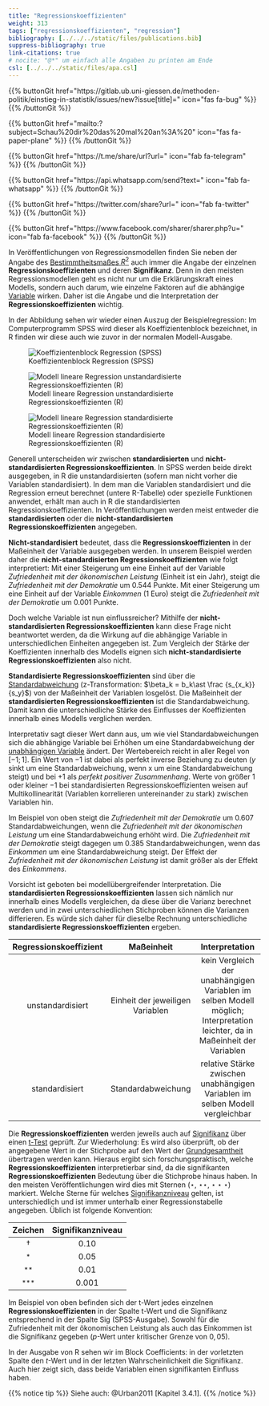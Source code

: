 ```yaml
---
title: "Regressionskoeffizienten"
weight: 313
tags: ["regressionskoeffizienten", "regression"]
bibliography: [../../../static/files/publications.bib]
suppress-bibliography: true
link-citations: true
# nocite: "@*" um einfach alle Angaben zu printen am Ende
csl: [../../../static/files/apa.csl]
---
```


{{% buttonGit href=\"https\:\/\/gitlab.ub.uni-giessen.de\/methoden-politik\/einstieg-in-statistik\/issues\/new?issue[title]=\" icon=\"fas fa-bug\" %}} {{% /buttonGit %}} 

{{% buttonGit href=\"mailto\:?subject=Schau\%20dir\%20das\%20mal\%20an\%3A\%20\" icon=\"fas fa-paper-plane\" %}} {{% /buttonGit %}}

{{% buttonGit href=\"https\:\/\/t.me\/share\/url?url=\" icon=\"fab fa-telegram\" %}} {{% /buttonGit %}}

{{% buttonGit href=\"https\:\/\/api.whatsapp.com\/send?text=\" icon=\"fab fa-whatsapp\" %}} {{% /buttonGit %}}

{{% buttonGit href=\"https\:\/\/twitter.com\/share?url=\" icon=\"fab fa-twitter\" %}} {{% /buttonGit %}}

{{% buttonGit href=\"https\:\/\/www.facebook.com\/sharer\/sharer.php?u=\" icon=\"fab fa-facebook\" %}} {{% /buttonGit %}}

In Veröffentlichungen von Regressionsmodellen finden Sie neben der Angabe des [Bestimmtheitsmaßes $R^2$](../../../glossar/bestimmtheitsmass/index.html) auch immer die Angabe der einzelnen **Regressionskoeffizienten** und deren **Signifikanz**. Denn in den meisten Regressionsmodellen geht es nicht nur um die Erklärungskraft eines Modells, sondern auch darum, wie einzelne Faktoren auf die abhängige [Variable](../../../glossar/variable/index.html) wirken. Daher ist die Angabe und die Interpretation der **Regressionskoeffizienten** wichtig.

In der Abbildung sehen wir wieder einen Auszug der Beispielregression: Im Computerprogramm SPSS wird dieser als Koeffizientenblock bezeichnet, in R finden wir diese auch wie zuvor in der normalen Modell-Ausgabe.

![Koeffizientenblock Regression (SPSS)](../images/spss-multi-coef.png)

![Modell lineare Regression unstandardisierte Regressionskoeffizienten (R)](../images/r-reg-multi.PNG)

![Modell lineare Regression standardisierte Regressionskoeffizienten (R)](../images/r-reg-multi-z.PNG)

Generell unterscheiden wir zwischen **standardisierten** und **nicht-standardisierten Regressionskoeffizienten**. In SPSS werden beide direkt ausgegeben, in R die unstandardisierten (sofern man nicht vorher die Variablen standardisiert). In dem man die Variablen standardisiert und die Regression erneut berechnet (untere R-Tabelle) oder spezielle Funktionen anwendet, erhält man auch in R die standardisierten Regressionskoeffizienten. In Veröffentlichungen werden meist entweder die **standardisierten** oder die **nicht-standardisierten Regressionskoeffizienten** angegeben.

**Nicht-standardisiert** bedeutet, dass die **Regressionskoeffizienten** in der Maßeinheit der Variable ausgegeben werden. In unserem Beispiel werden daher die **nicht-standardisierten Regressionskoeffizienten** wie folgt interpretiert: Mit einer Steigerung um eine Einheit auf der Variable *Zufriedenheit mit der ökonomischen Leistung* (Einheit ist ein Jahr), steigt die *Zufriedenheit mit der Demokratie* um $0.544$ Punkte. Mit einer Steigerung um eine Einheit auf der Variable *Einkommen* ($1$ Euro) steigt die *Zufriedenheit mit der Demokratie* um $0.001$ Punkte.

Doch welche Variable ist nun einflussreicher? Mithilfe der **nicht-standardisierten Regressionskoeffizienten** kann diese Frage nicht beantwortet werden, da die Wirkung auf die abhängige Variable in unterschiedlichen Einheiten angegeben ist. Zum Vergleich der Stärke der Koeffizienten innerhalb des Modells eignen sich **nicht-standardisierte Regressionskoeffizienten** also nicht.

**Standardisierte Regressionskoeffizienten** sind über die [Standardabweichung](../../../glossar/standardabweichung/index.html) (z-Transformation: $\beta_k = b_k\ast \frac {s_{x_k}} {s_y}$) von der Maßeinheit der Variablen losgelöst. Die Maßeinheit der **standardisierten Regressionskoeffizienten** ist die Standardabweichung. Damit kann die unterschiedliche Stärke des Einflusses der Koeffizienten innerhalb eines Modells verglichen werden.

Interpretativ sagt dieser Wert dann aus, um wie viel Standardabweichungen sich die abhängige Variable bei Erhöhen um eine Standardabweichung der [unabhängigen Variable](../../../glossar/unabhaengigevariable/index.html) ändert. Der Wertebereich reicht in aller Regel von $[-1;1]$. Ein Wert von $-1$ ist dabei als perfekt inverse Beziehung zu deuten ($y$ sinkt um eine Standardabweichung, wenn x um eine Standardabweichung steigt) und bei $+1$ als *perfekt positiver Zusammenhang*. Werte von größer $1$ oder kleiner $−1$ bei standardisierten Regressionskoeffizienten weisen auf Multikollinearität (Variablen korrelieren untereinander zu stark) zwischen Variablen hin.

Im Beispiel von oben steigt die *Zufriedenheit mit der Demokratie* um $0.607$ Standardabweichungen, wenn die *Zufriedenheit mit der ökonomischen Leistung* um eine Standardabweichung erhöht wird. Die *Zufriedenheit mit der Demokratie* steigt dagegen um $0.385$ Standardabweichungen, wenn das *Einkommen* um eine Standardabweichung steigt. Der Effekt der *Zufriedenheit mit der ökonomischen Leistung* ist damit größer als der Effekt des *Einkommens.*

Vorsicht ist geboten bei modellübergreifender Interpretation. Die **standardisierten Regressionskoeffizienten** lassen sich nämlich nur innerhalb eines Modells vergleichen, da diese über die Varianz berechnet werden und in zwei unterschiedlichen Stichproben können die Varianzen differieren. Es würde sich daher für dieselbe Rechnung unterschiedliche **standardisierte Regressionskoeffizienten** ergeben.

| Regressionskoeffizient | Maßeinheit | Interpretation |
|:--------:|:-----:|:--------:|
| unstandardisiert | Einheit der jeweiligen Variablen | kein Vergleich der unabhängigen Variablen im selben Modell möglich; Interpretation leichter, da in Maßeinheit der Variablen
| standardisiert | Standardabweichung  | relative Stärke zwischen unabhängigen Variablen im selben Modell vergleichbar | 

Die **Regressionskoeffizienten** werden jeweils auch auf [Signifikanz](../../../glossar/signifikanztest/index.html) über einen [t-Test](../../../glossar/ttestregression/index.html) geprüft. Zur Wiederholung: Es wird also überprüft, ob der angegebene Wert in der Stichprobe auf den Wert der [Grundgesamtheit](../../../glossar/grundgesamtheit/index.html) übertragen werden kann. Hieraus ergibt sich forschungspraktisch, welche **Regressionskoeffizienten** interpretierbar sind, da die signifikanten **Regressionskoeffizienten** Bedeutung über die Stichprobe hinaus haben. In den meisten Veröffentlichungen wird dies mit Sternen ($\star$, $\star \star$, $\star \star \star$) markiert. Welche Sterne für welches [Signifikanzniveau](../../../glossar/signifikanzniveau/index.html) gelten, ist unterschiedlich und ist immer unterhalb einer Regressionstabelle angegeben. Üblich ist folgende Konvention:

| Zeichen | Signifikanzniveau |
|:--------:|:-----:|
| $\dag$ | 0.10 |
| <sup>*</sup> | 0.05  |
| <sup>**</sup> | 0.01 |
| <sup>***</sup> | 0.001  |

Im Beispiel von oben befinden sich der t-Wert jedes einzelnen **Regressionskoeffizienten** in der Spalte t-Wert und die Signifikanz entsprechend in der Spalte Sig (SPSS-Ausgabe). Sowohl für die Zufriedenheit mit der ökonomischen Leistung als auch das Einkommen ist die Signifikanz gegeben ($p$-Wert unter kritischer Grenze von $0,05$).

In der Ausgabe von R sehen wir im Block Coefficients: in der vorletzten Spalte den $t$-Wert und in der letzten Wahrscheinlichkeit die Signifikanz. Auch hier zeigt sich, dass beide Variablen einen signifikanten Einfluss haben.

{{% notice tip %}}
Siehe auch: @Urban2011 [Kapitel 3.4.1].
{{% /notice %}}